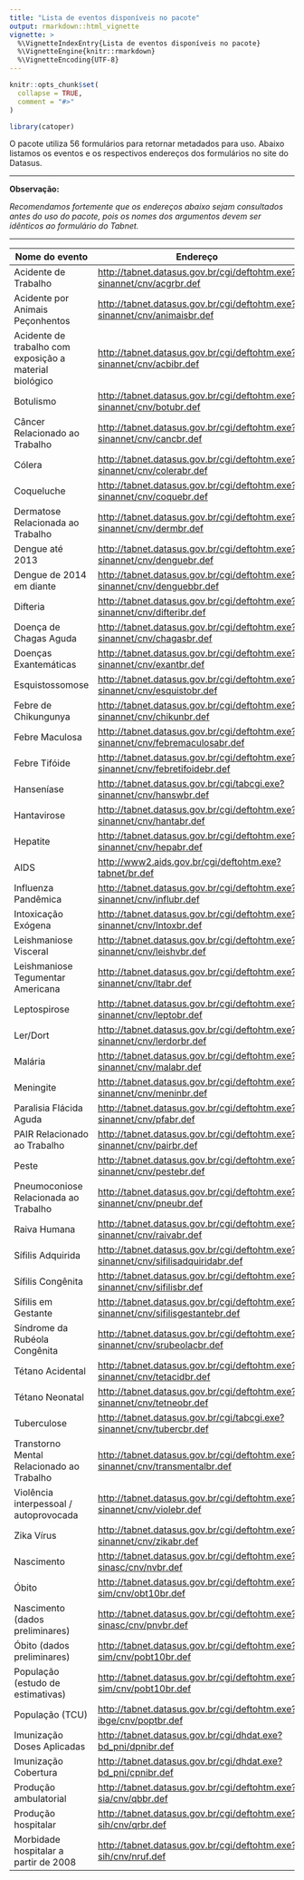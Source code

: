 ```yaml
---
title: "Lista de eventos disponíveis no pacote"
output: rmarkdown::html_vignette
vignette: >
  %\VignetteIndexEntry{Lista de eventos disponíveis no pacote}
  %\VignetteEngine{knitr::rmarkdown}
  %\VignetteEncoding{UTF-8}
---
```


```r
knitr::opts_chunk$set(
  collapse = TRUE,
  comment = "#>"
)
```
```r
library(catoper)
```


O pacote utiliza 56 formulários para retornar metadados para uso. Abaixo listamos os eventos e os respectivos endereços dos formulários no site do Datasus.

------------------------------------------------------------------------

**Observação:**

*Recomendamos fortemente que os endereços abaixo sejam consultados antes do uso do pacote, pois os nomes dos argumentos devem ser idênticos ao formulário do Tabnet.*

------------------------------------------------------------------------

| Nome do evento                                          | Endereço                                                                            |
|----------------------|--------------------------------------------------|
| Acidente de Trabalho                                    | <http://tabnet.datasus.gov.br/cgi/deftohtm.exe?sinannet/cnv/acgrbr.def>             |
| Acidente por Animais Peçonhentos                        | <http://tabnet.datasus.gov.br/cgi/deftohtm.exe?sinannet/cnv/animaisbr.def>          |
| Acidente de trabalho com exposição a material biológico | <http://tabnet.datasus.gov.br/cgi/deftohtm.exe?sinannet/cnv/acbibr.def>             |
| Botulismo                                               | <http://tabnet.datasus.gov.br/cgi/deftohtm.exe?sinannet/cnv/botubr.def>             |
| Câncer Relacionado ao Trabalho                          | <http://tabnet.datasus.gov.br/cgi/deftohtm.exe?sinannet/cnv/cancbr.def>             |
| Cólera                                                  | <http://tabnet.datasus.gov.br/cgi/deftohtm.exe?sinannet/cnv/colerabr.def>           |
| Coqueluche                                              | <http://tabnet.datasus.gov.br/cgi/deftohtm.exe?sinannet/cnv/coquebr.def>            |
| Dermatose Relacionada ao Trabalho                       | <http://tabnet.datasus.gov.br/cgi/deftohtm.exe?sinannet/cnv/dermbr.def>             |
| Dengue até 2013                                         | <http://tabnet.datasus.gov.br/cgi/deftohtm.exe?sinannet/cnv/denguebr.def>           |
| Dengue de 2014 em diante                                | <http://tabnet.datasus.gov.br/cgi/deftohtm.exe?sinannet/cnv/denguebbr.def>          |
| Difteria                                                | <http://tabnet.datasus.gov.br/cgi/deftohtm.exe?sinannet/cnv/difteribr.def>          |
| Doença de Chagas Aguda                                  | <http://tabnet.datasus.gov.br/cgi/deftohtm.exe?sinannet/cnv/chagasbr.def>           |
| Doenças Exantemáticas                                   | <http://tabnet.datasus.gov.br/cgi/deftohtm.exe?sinannet/cnv/exantbr.def>            |
| Esquistossomose                                         | <http://tabnet.datasus.gov.br/cgi/deftohtm.exe?sinannet/cnv/esquistobr.def>         |
| Febre de Chikungunya                                    | <http://tabnet.datasus.gov.br/cgi/deftohtm.exe?sinannet/cnv/chikunbr.def>           |
| Febre Maculosa                                          | <http://tabnet.datasus.gov.br/cgi/deftohtm.exe?sinannet/cnv/febremaculosabr.def>    |
| Febre Tifóide                                           | <http://tabnet.datasus.gov.br/cgi/deftohtm.exe?sinannet/cnv/febretifoidebr.def>     |
| Hanseníase                                              | <http://tabnet.datasus.gov.br/cgi/tabcgi.exe?sinannet/cnv/hanswbr.def>              |
| Hantavirose                                             | <http://tabnet.datasus.gov.br/cgi/deftohtm.exe?sinannet/cnv/hantabr.def>            |
| Hepatite                                                | <http://tabnet.datasus.gov.br/cgi/deftohtm.exe?sinannet/cnv/hepabr.def>             |
| AIDS                                                    | <http://www2.aids.gov.br/cgi/deftohtm.exe?tabnet/br.def>                            |
| Influenza Pandêmica                                     | <http://tabnet.datasus.gov.br/cgi/deftohtm.exe?sinannet/cnv/influbr.def>            |
| Intoxicação Exógena                                     | <http://tabnet.datasus.gov.br/cgi/deftohtm.exe?sinannet/cnv/Intoxbr.def>            |
| Leishmaniose Visceral                                   | <http://tabnet.datasus.gov.br/cgi/deftohtm.exe?sinannet/cnv/leishvbr.def>           |
| Leishmaniose Tegumentar Americana                       | <http://tabnet.datasus.gov.br/cgi/deftohtm.exe?sinannet/cnv/ltabr.def>              |
| Leptospirose                                            | <http://tabnet.datasus.gov.br/cgi/deftohtm.exe?sinannet/cnv/leptobr.def>            |
| Ler/Dort                                                | <http://tabnet.datasus.gov.br/cgi/deftohtm.exe?sinannet/cnv/lerdorbr.def>           |
| Malária                                                 | <http://tabnet.datasus.gov.br/cgi/deftohtm.exe?sinannet/cnv/malabr.def>             |
| Meningite                                               | <http://tabnet.datasus.gov.br/cgi/deftohtm.exe?sinannet/cnv/meninbr.def>            |
| Paralisia Flácida Aguda                                 | <http://tabnet.datasus.gov.br/cgi/deftohtm.exe?sinannet/cnv/pfabr.def>              |
| PAIR Relacionado ao Trabalho                            | <http://tabnet.datasus.gov.br/cgi/deftohtm.exe?sinannet/cnv/pairbr.def>             |
| Peste                                                   | <http://tabnet.datasus.gov.br/cgi/deftohtm.exe?sinannet/cnv/pestebr.def>            |
| Pneumoconiose Relacionada ao Trabalho                   | <http://tabnet.datasus.gov.br/cgi/deftohtm.exe?sinannet/cnv/pneubr.def>             |
| Raiva Humana                                            | <http://tabnet.datasus.gov.br/cgi/deftohtm.exe?sinannet/cnv/raivabr.def>            |
| Sífilis Adquirida                                       | <http://tabnet.datasus.gov.br/cgi/deftohtm.exe?sinannet/cnv/sifilisadquiridabr.def> |
| Sífilis Congênita                                       | <http://tabnet.datasus.gov.br/cgi/deftohtm.exe?sinannet/cnv/sifilisbr.def>          |
| Sífilis em Gestante                                     | <http://tabnet.datasus.gov.br/cgi/deftohtm.exe?sinannet/cnv/sifilisgestantebr.def>  |
| Síndrome da Rubéola Congênita                           | <http://tabnet.datasus.gov.br/cgi/deftohtm.exe?sinannet/cnv/srubeolacbr.def>        |
| Tétano Acidental                                        | <http://tabnet.datasus.gov.br/cgi/deftohtm.exe?sinannet/cnv/tetacidbr.def>          |
| Tétano Neonatal                                         | <http://tabnet.datasus.gov.br/cgi/deftohtm.exe?sinannet/cnv/tetneobr.def>           |
| Tuberculose                                             | <http://tabnet.datasus.gov.br/cgi/tabcgi.exe?sinannet/cnv/tubercbr.def>             |
| Transtorno Mental Relacionado ao Trabalho               | <http://tabnet.datasus.gov.br/cgi/deftohtm.exe?sinannet/cnv/transmentalbr.def>      |
| Violência interpessoal / autoprovocada                  | <http://tabnet.datasus.gov.br/cgi/deftohtm.exe?sinannet/cnv/violebr.def>            |
| Zika Vírus                                              | <http://tabnet.datasus.gov.br/cgi/deftohtm.exe?sinannet/cnv/zikabr.def>             |
| Nascimento                                              | <http://tabnet.datasus.gov.br/cgi/deftohtm.exe?sinasc/cnv/nvbr.def>                 |
| Óbito                                                   | <http://tabnet.datasus.gov.br/cgi/deftohtm.exe?sim/cnv/obt10br.def>                 |
| Nascimento (dados preliminares)                         | <http://tabnet.datasus.gov.br/cgi/deftohtm.exe?sinasc/cnv/pnvbr.def>                |
| Óbito (dados preliminares)                              | <http://tabnet.datasus.gov.br/cgi/deftohtm.exe?sim/cnv/pobt10br.def>                |
| População (estudo de estimativas)                       | <http://tabnet.datasus.gov.br/cgi/deftohtm.exe?sim/cnv/pobt10br.def>                |
| População (TCU)                                         | <http://tabnet.datasus.gov.br/cgi/deftohtm.exe?ibge/cnv/poptbr.def>                 |
| Imunização Doses Aplicadas                              | <http://tabnet.datasus.gov.br/cgi/dhdat.exe?bd_pni/dpnibr.def>                      |
| Imunização Cobertura                                    | <http://tabnet.datasus.gov.br/cgi/dhdat.exe?bd_pni/cpnibr.def>                      |
| Produção ambulatorial                                   | <http://tabnet.datasus.gov.br/cgi/deftohtm.exe?sia/cnv/qbbr.def>                    |
| Produção hospitalar                                     | <http://tabnet.datasus.gov.br/cgi/deftohtm.exe?sih/cnv/qrbr.def>                    |
| Morbidade hospitalar a partir de 2008                   | <http://tabnet.datasus.gov.br/cgi/deftohtm.exe?sih/cnv/nruf.def>                    |
